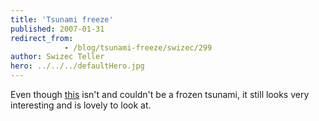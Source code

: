 ```yaml
---
title: 'Tsunami freeze'
published: 2007-01-31
redirect_from: 
            - /blog/tsunami-freeze/swizec/299
author: Swizec Teller
hero: ../../../defaultHero.jpg
---
```

Even though [this](http://www.harkvideos.com/arctic.htm) isn't and couldn't be a frozen tsunami, it still looks very interesting and is lovely to look at.